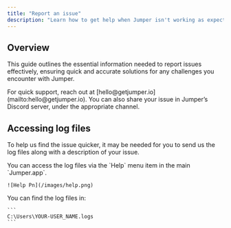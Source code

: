 ```yaml
---
title: "Report an issue"
description: "Learn how to get help when Jumper isn't working as expected"
---
```


## Overview

This guide outlines the essential information needed to report issues effectively, ensuring quick and accurate solutions for any challenges you encounter with Jumper.

<Info>
  For quick support, reach out at [hello@getjumper.io](mailto:hello@getjumper.io). You can also share your issue in Jumper’s Discord server, under the appropriate channel.
</Info>

## Accessing log files

To help us find the issue quicker, it may be needed for you to send us the log files along with a description of your issue.

<Tabs>
  <Tab title="macOS">
    You can access the log files via the `Help` menu item in the main `Jumper.app`.

    ![Help Pn](/images/help.png)
  </Tab>
  <Tab title="Windows">
    You can find the log files in:

    ```
    C:\Users\YOUR-USER_NAME.logs
    ```
  </Tab>
</Tabs>